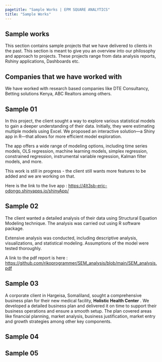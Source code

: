 ```yaml
---
pagetitle: "Sample Works | EPM SQUARE ANALYTICS"
title: "Sample Works"
---
```


## Sample works

This section contains sample projects that we have delivered to clients in the past. This section is meant to give you an overview into our philosophy and approach to projects. These projects range from data analysis reports, Rshiny applications, Dashboards etc.

## Companies that we have worked with

We have worked with research based companies like DTE Consultancy, Betting solutions Kenya, ABC Realtors among others.

## Sample 01

In this project, the client sought a way to explore various statistical models to gain a deeper understanding of their data. Initially, they were estimating multiple models using Excel. We proposed an interactive solution—a Shiny app in R—that allows for more efficient model exploration.

The app offers a wide range of modeling options, including time series models, OLS regression, machine learning models, simplex regression, constrained regression, instrumental variable regression, Kalman filter models, and more.

This work is still in progress - the client still wants more features to be added and we are working on that.

Here is the link to the live app : <https://4lt3sb-eric-odongo.shinyapps.io/shinyApp/>

## Sample 02

The client wanted a detailed analysis of their data using Structural Equation Modeling technique. The analysis was carried out using R software package.

Extensive analysis was conducted, including descriptive analysis, visualizations, and statistical modeling. Assumptions of the model were tested thoroughly.

A link to the pdf report is here : <https://github.com/rikoprogrammer/SEM_analysis/blob/main/SEM_analysis.pdf>

## Sample 03

A corporate client in Hargeisa, Somaliland, sought a comprehensive business plan for their new medical facility, **Holistic Health Center** . We developed a detailed business plan and delivered it on time to support their business operations and ensure a smooth setup. The plan covered areas like financial planning, market analysis, business justification, market entry and growth strategies among other key components.

## Sample 04

## Sample 05
